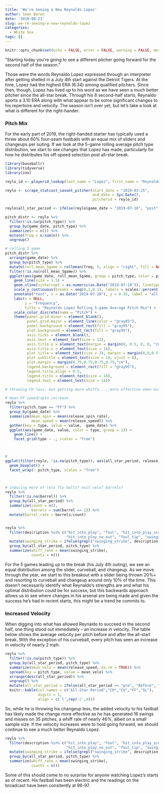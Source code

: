 ```yaml
---
title: 'We’re Seeing a New Reynaldo Lopez'
author: Sean Boren
date: '2019-08-23'
slug: we-re-seeing-a-new-reynaldo-lopez
categories:
  - White Sox
tags: []
---
```



```r
knitr::opts_chunk$set(echo = FALSE, error = FALSE, warning = FALSE, message = FALSE)
```

“Starting today you’re going to see a different pitcher going forward for the second half of the season.”

Those were the words Reynaldo Lopez expressed through an interpreter after getting shelled in a July 4th start against the Detroit Tigers. At the time, Lopez had the highest ERA (6.34) among qualified pitchers. Since then, though, Lopez has lived up to his word as we have seen a much better pitcher since the all-star break. Through his 8 second-half starts, Reynaldo sports a 3.10 ERA along with what appear to be some significant changes to his repertoire and velocity. The season isn’t over yet, but let’s take a look at what is different for the right-hander. 

### Pitch Mix

For the early part of 2019, the right-handed starter has typically used a threw about 60% four-seam fastballs with an equal mix of sliders and changeups per outing. If we look at the 5-game rolling average pitch type distribution, we start to see changes that Lopez has made, particularly for how he distributes his off-speed selection post all-star break. 

```r
library(baseballr)
library(tidyverse)
library(zoo)

reylo_id <- playerid_lookup(last_name = "Lopez", first_name = "Reynaldo")[["mlbam_id"]]

reylo <- scrape_statcast_savant_pitcher(start_date = "2019-03-25", 
                                        end_date = Sys.Date(), 
                                        pitcherid = reylo_id)

reylo$all_star_period <- ifelse(reylo$game_date > "2019-07-10", "post", "pre")
```

```r

pitch_distr <- reylo %>%
  filter(!is.na(pitch_type)) %>%
  group_by(game_date, pitch_type) %>%
  summarize(n = n()) %>%
  mutate(freq = n/sum(n)) %>%
  ungroup() 

# rolling 5 game
pitch_distr %>% 
  arrange(game_date) %>%
  group_by(pitch_type) %>%
  mutate(roll_mean_5game = rollmean(freq, 5, align = "right", fill = NA)) %>%
  filter(!is.na(roll_mean_5game)) %>%
  ggplot(aes(game_date, roll_mean_5game, group = pitch_type, color = pitch_type)) +
    geom_line(size = 1.5) +
    geom_vline(xintercept = as.numeric(as.Date("2019-07-10")), linetype = 3) +
    scale_y_continuous(breaks = seq(0,1,0.1), labels = scales::percent_format(accuracy = 2)) +
    annotate("text", x = as.Date("2019-07-20"), y = 0.35, label = "all-star game") +
    labs(x = NULL, 
         y = "Frequency", 
         title = "Reynaldo Lopez Rolling 5-game Average Pitch Mix") +
    scale_color_discrete(name = "Pitch") +
    theme(panel.grid.minor = element_blank(),
          panel.grid.major = element_line(color = "gray85"),
          panel.background = element_rect(fill = "gray95"),
          plot.background = element_rect(fill = "gray95"),
          axis.ticks = element_blank(),
          axis.text = element_text(size = 12),
          axis.title.y = element_text(margin = margin(0, 0.5, 0, 0, "cm"), size = 14), 
          axis.title.x = element_text(size = 14),
          plot.title = element_text(size = 24, margin = margin(0,0,0.5,0, "cm")),
          plot.subtitle = element_text(size = 14, vjust = 4),
          plot.margin = margin(0.75,0.75,0.75,0.75,"cm"),
          legend.background = element_rect(fill = "gray95"),
          legend.title.align = 0.5,
          legend.title = element_text(size = 18),
          legend.text = element_text(size = 14)) 
```







```r
# throwing CH less, but getting more whiffs.....more effective when mixing slider more often? 

# mean FF speed/spin increase
reylo %>% 
  filter(pitch_type == "FF") %>% 
  group_by(game_date) %>% 
  summarize(mean_spin = mean(release_spin_rate), 
            mean_speed = mean(release_speed)) %>% 
  gather(key = type, value = value, -game_date) %>% 
  ggplot(aes(game_date, value, color = type, group = 1)) + 
    geom_line() + 
    facet_grid(type ~ ., scales = "free")



# 
ggplot(filter(reylo, !is.na(pitch_type)), aes(all_star_period, release_speed)) +
  geom_boxplot() + 
  facet_wrap(~ pitch_type, scales = "free")



# inducing more of less fly balls? exit velo? barrels? 
reylo %>%
  filter(!is.na(barrel)) %>%
  group_by(all_star_period) %>%
  summarize(count = n(),
            barrels = sum(barrel == 1)) %>%
  mutate(barrel_rate = barrels/count)


reylo %>%
  filter(description %in% c("hit_into_play", "foul", "hit_into_play_score", "swinging_strike", 
                            "hit_into_play_no_out", "foul_tip", "swinging_strike_blocked", "foul_bunt")) %>%
  mutate(swinging_strike = ifelse(grepl("swinging_strike", description), 1, 0)) %>%
  group_by(all_star_period, pitch_type) %>%
  summarize(whiff_rate = mean(swinging_strike),
            counts = n())


```



For the 5 games leading up to the break (his July 4th outing), we see an equal distribution among the slider, curveball, and changeup. As we move through the year, we start to this breakout with a slider being thrown 20%+ and resorting to curveball and changeup around only 10% of the time. This doesn’t necessarily identify what Reynaldo’s strengths are and what his optimal distribution could be for success, but this backwards approach allows us to see where changes in his arsenal are being made and given the success he's had in recent starts, this might be a trend he commits to. 

### Increased Velocity

When digging into what has allowed Reynaldo to succeed in the second half, one thing stood out immediately – an increase in velocity. The table below shows the average velocity per pitch before and after the all-start break. With the exception of his curveball, every pitch has seen an increase in velocity of nearly 2 mph. 

```r
reylo %>%
  filter(!is.na(pitch_type)) %>%
  group_by(all_star_period, pitch_type) %>%
  summarize(mean_velo = mean(release_speed, na.rm = TRUE)) %>%
  spread(key = pitch_type, value = mean_velo) %>% 
  arrange(desc(all_star_period)) %>% 
  ungroup() %>% 
  mutate(all_star_period = ifelse(all_star_period == "pre", "Before", "After")) %>%
  knitr::kable(col.names = c("All-Star Period","CH","CU","FF","SL"),
               digits = 1,
               align = c('l',rep('c',4)))
```

So, while he is throwing his changeup less, the added velocity to his fastball has likely made the change more effective as he has generated 16 swings and misses on 35 pitches, a whiff rate of nearly 46%, albeit on a small sample size. If the velocity increases were to hold going forward, we should continue to see a much better Reynaldo Lopez.

```r
reylo %>%
  filter(description %in% c("hit_into_play", "foul", "hit_into_play_score", "swinging_strike", 
                            "hit_into_play_no_out", "foul_tip", "swinging_strike_blocked", "foul_bunt")) %>%
  mutate(swinging_strike = ifelse(grepl("swinging_strike", description), 1, 0)) %>%
  group_by(all_star_period, pitch_type) %>%
  summarize(whiff_rate = mean(swinging_strike),
            counts = n())
```


Some of this should come to no surprise for anyone watching Lopez's starts as of recent. His fastball has been electric and the readings on the broadcast have been consitently at 96-97. 



